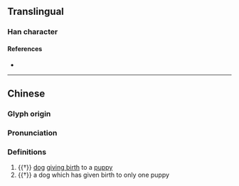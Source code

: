 {{character info}}
==Translingual==

===Han character===
{{Han char|rn=94|rad=犬|as=20|sn=23|four=42221|canj=KHTJL|ids=⿰犭蘄}}

====References====
* {{Han ref|kx=0722.030|dkj=20806|dj=1134.020|hdz=21379.030|uh=7382|ud=29570|bh=F7E7|bd=63463}}

----

==Chinese==
{{zh-forms|s=𰡩}}

===Glyph origin===
{{Han etym}}

===Pronunciation===
{{zh-pron
|m=qí
|mc=y
|oc=y
|cat=n
}}

===Definitions===
{{zh-hanzi}}

# {{†}} [[dog]] [[give birth|giving birth]] to a [[puppy]]
# {{†}} a dog which has given birth to only one puppy